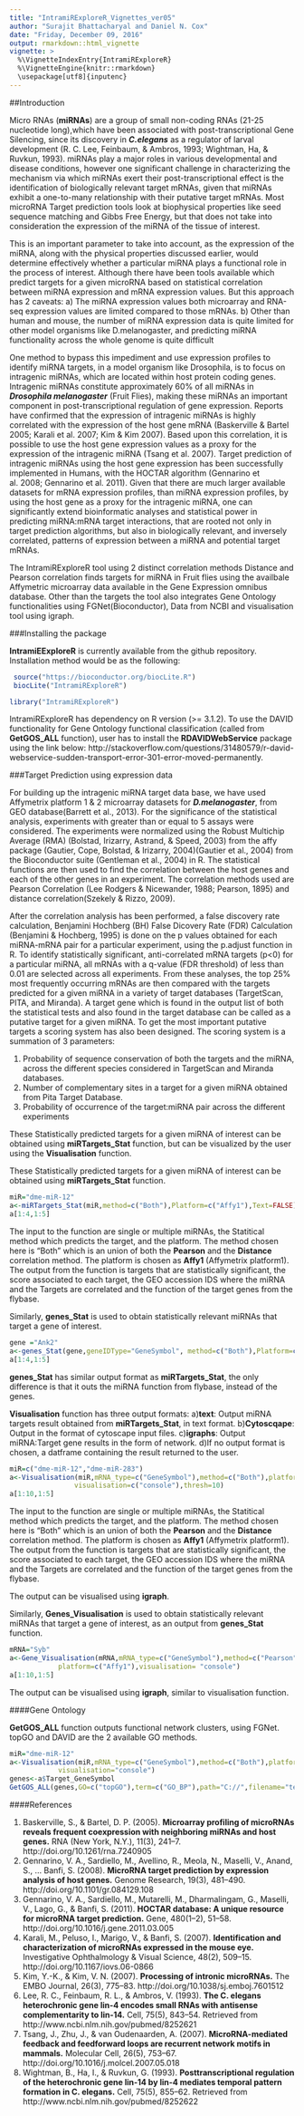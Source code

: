 ```yaml
---
title: "IntramiRExploreR_Vignettes_ver05"
author: "Surajit Bhattacharyal and Daniel N. Cox"
date: "Friday, December 09, 2016"
output: rmarkdown::html_vignette
vignette: >
  %\VignetteIndexEntry{IntramiRExploreR}
  %\VignetteEngine{knitr::rmarkdown}
  \usepackage[utf8]{inputenc}
---
```


##Introduction

Micro RNAs (**miRNAs**) are a group of small non-coding RNAs (21-25 nucleotide long),which have been associated with post-transcriptional Gene Silencing, since its discovery in ***C.elegans*** as a regulator of larval  development (R. C. Lee, Feinbaum, & Ambros, 1993; Wightman, Ha, & Ruvkun, 1993). miRNAs play a major roles in various developmental and disease conditions, however one significant challenge in characterizing the mechanism via which miRNAs exert their post-transcriptional effect is the identification of biologically relevant target mRNAs, given that miRNAs exhibit a one-to-many relationship with their putative target mRNAs. Most microRNA Target prediction tools look at biophysical properties like seed sequence matching and Gibbs Free Energy, but that does not take into consideration the expression of the miRNA of the tissue of interest. 

This is an important parameter to take into account, as the expression of the miRNA, along with the physical properties discussed earlier, would determine effectively whether a particular miRNA plays a functional role in the process of interest. Although there have been tools available which predict targets for a given microRNA based on statistical correlation between miRNA expression and mRNA expression values. But this approach has 2 caveats:
a) The miRNA expression values both microarray and RNA-seq expression values are limited compared to those mRNAs.
b) Other than human and mouse, the number of miRNA expression data is quite limited for other model organisms like D.melanogaster, and predicting miRNA functionality across the whole genome is quite difficult

One method to bypass this impediment and use expression profiles to identify miRNA targets, in a model organism like Drosophila, is to focus on intragenic miRNAs, which are located within host protein coding genes. Intragenic miRNAs constitute approximately 60% of all miRNAs in ***Drosophila melanogaster*** (Fruit Flies), making these miRNAs an important component in post-transcriptional regulation of gene expression. Reports have confirmed that the expression of intragenic miRNAs is highly correlated with the expression of the host gene mRNA (Baskerville & Bartel 2005; Karali et al. 2007; Kim & Kim 2007). Based upon this correlation, it is possible to use the host gene expression values as a proxy for the expression of the intragenic miRNA (Tsang et al. 2007). Target prediction of intragenic miRNAs using the host gene expression has been successfully implemented in Humans, with the HOCTAR algorithm (Gennarino et al. 2008; Gennarino et al. 2011). Given that there are much larger available datasets for mRNA expression profiles, than miRNA expression profiles, by using the host gene as a proxy for the intragenic miRNA, one can significantly extend bioinformatic analyses and statistical power in predicting miRNA:mRNA target interactions, that are rooted not only in target prediction algorithms, but also in biologically relevant, and inversely correlated, patterns of expression between a miRNA and potential target mRNAs.

The IntramiRExploreR tool using 2 distinct correlation methods Distance and Pearson correlation finds targets for miRNA in Fruit flies using the availbale Affymetric microarray data available in the Gene Expression omnibus database. Other than the targets the tool also integrates Gene Ontology functionalities using FGNet(Bioconductor), Data from NCBI and visualisation tool using igraph.


###Installing the package

**IntramiEExploreR** is currently available from the github repository. Installation method would be as the following:

```r

 source("https://bioconductor.org/biocLite.R")
 biocLite("IntramiRExploreR")

```
```r
library("IntramiRExploreR")
```
IntramiRExploreR has dependency on  R version (>= 3.1.2). To use the DAVID functionality for Gene Ontology functional classification (called from **GetGOS_ALL** function), user has to install the **RDAVIDWebService** package using the link below:
http://stackoverflow.com/questions/31480579/r-david-webservice-sudden-transport-error-301-error-moved-permanently.

###Target Prediction using expression data

For building up the intragenic miRNA target data base, we have used Affymetrix platform 1 & 2 microarray datasets for ***D.melanogaster***, from GEO database(Barrett et al., 2013). For the significance of the statistical analysis, experiments with greater than or equal to 5 assays were considered. The experiments were normalized using the Robust Multichip Average (RMA) (Bolstad, Irizarry, Astrand, & Speed, 2003) from the affy package (Gautier, Cope, Bolstad, & Irizarry, 2004)(Gautier et al., 2004) from the Bioconductor suite (Gentleman et al., 2004) in R. The statistical functions are then used to find the correlation between the host genes and each of the other genes in an experiment. The correlation methods used are Pearson Correlation (Lee Rodgers & Nicewander, 1988; Pearson, 1895) and distance correlation(Szekely & Rizzo, 2009). 

After the correlation analysis has been performed, a false discovery rate calculation, Benjamini Hochberg (BH) False Dicovery Rate (FDR) Calculation (Benjamini & Hochberg, 1995) is done on the p values obtained for each miRNA-mRNA pair for a particular experiment, using the p.adjust function in R. To identify statistically significant, anti-correlated mRNA targets (p<0) for a particular miRNA, all mRNAs with a q-value (FDR threshold) of less than 0.01 are selected across all experiments.  From these analyses, the top 25% most frequently occurring mRNAs are then compared with the targets predicted for a given miRNA in a variety of target databases (TargetScan, PITA, and Miranda).  A target gene which is found in the output list of both the statistical tests and also found in the target database can be called as a putative target for a given miRNA. To get the most important putative targets a scoring system has also been designed. The scoring system is a summation of  3 parameters:

1)  Probability of sequence conservation of both the targets and the miRNA, across the different species considered in TargetScan and Miranda databases.
2)  Number of complementary sites in a target for a given miRNA obtained from Pita Target Database.
3)  Probability of occurrence of the target:miRNA pair across the different experiments
 
These Statistically predicted targets for a given miRNA of interest can be obtained using **miRTargets_Stat** function, but can be visualized by the user using the **Visualisation** function.

These Statistically predicted targets for a given miRNA of interest can be obtained using **miRTargets_Stat** function.

```r
miR="dme-miR-12"
a<-miRTargets_Stat(miR,method=c("Both"),Platform=c("Affy1"),Text=FALSE)
a[1:4,1:5]
```
The input to the function are single or multiple miRNAs, the Statitical method which predicts the target, and the platform. The method chosen here is "Both" which is an union of both the **Pearson** and the **Distance** correlation method. The platform is chosen as **Affy1** (Affymetrix platform1).  The  output from the function is targets that are statistically significant, the score associated to each target, the GEO accession IDS where the miRNA and the Targets are correlated and the function of the target genes from the flybase.

Similarly, **genes_Stat** is used to obtain statistically relevant miRNAs that target a gene of interest.

```r
gene ="Ank2"
a<-genes_Stat(gene,geneIDType="GeneSymbol", method=c("Both"),Platform=c("Affy1"))
a[1:4,1:5]
```
**genes_Stat** has similar output format as **miRTargets_Stat**, the only difference is that it outs the miRNA function from flybase, instead of the genes.

**Visualisation** function has three output formats:
a)**text**: Output miRNA targets result obtained from **miRTargets_Stat**, in text format.
b)**Cytoscqape**: Output in the format of cytoscape input files.
c)**igraphs**: Output  miRNA:Target gene results in the form of network.
d)If no output format is chosen, a datframe containing the result returned to the user.

```r
miR=c("dme-miR-12","dme-miR-283")
a<-Visualisation(miR,mRNA_type=c("GeneSymbol"),method=c("Both"),platform=c("Affy1"),
                visualisation=c("console"),thresh=10)
a[1:10,1:5]
```
The input to the function are single or multiple miRNAs, the Statitical method which predicts the target, and the platform. The method chosen here is "Both" which is an union of both the **Pearson** and the **Distance** correlation method. The platform is chosen as **Affy1** (Affymetrix platform1).  The  output from the function is targets that are statistically significant, the score associated to each target, the GEO accession IDS where the miRNA and the Targets are correlated and the function of the target genes from the flybase.

The output can be visualised using **igraph**.


Similarly, **Genes_Visualisation** is used to obtain statistically relevant miRNAs that target a gene of interest, as an output from **genes_Stat** function.

```r
mRNA="Syb"
a<-Gene_Visualisation(mRNA,mRNA_type=c("GeneSymbol"),method=c("Pearson"),
            platform=c("Affy1"),visualisation= "console")
a[1:10,1:5]
```

The output can be visualised using **igraph**, similar to visualisation function.

####Gene Ontology

**GetGOS_ALL** function outputs functional network clusters, using FGNet. topGO and DAVID are the 2 available GO methods. 
```r
miR="dme-miR-12"
a<-Visualisation(miR,mRNA_type=c("GeneSymbol"),method=c("Both"),platform=c("Affy1"),thresh=100,
            visualisation="console")
genes<-a$Target_GeneSymbol
GetGOS_ALL(genes,GO=c("topGO"),term=c("GO_BP"),path="C://",filename="test")
```

####References

1. Baskerville, S., & Bartel, D. P. (2005). **Microarray profiling of microRNAs reveals frequent coexpression with neighboring miRNAs and host genes.** RNA (New York, N.Y.), 11(3), 241–7. http://doi.org/10.1261/rna.7240905
2. Gennarino, V. A., Sardiello, M., Avellino, R., Meola, N., Maselli, V., Anand, S., … Banfi, S. (2008). **MicroRNA target prediction by expression analysis of host genes.** Genome Research, 19(3), 481–490. http://doi.org/10.1101/gr.084129.108
3. Gennarino, V. A., Sardiello, M., Mutarelli, M., Dharmalingam, G., Maselli, V., Lago, G., & Banfi, S. (2011). **HOCTAR database: A unique resource for microRNA target prediction.** Gene, 480(1–2), 51–58. http://doi.org/10.1016/j.gene.2011.03.005
4. Karali, M., Peluso, I., Marigo, V., & Banfi, S. (2007). **Identification and characterization of microRNAs expressed in the mouse eye.** Investigative Ophthalmology & Visual Science, 48(2), 509–15. http://doi.org/10.1167/iovs.06-0866
5. Kim, Y.-K., & Kim, V. N. (2007). **Processing of intronic microRNAs.** The EMBO Journal, 26(3), 775–83. http://doi.org/10.1038/sj.emboj.7601512
6. Lee, R. C., Feinbaum, R. L., & Ambros, V. (1993). **The C. elegans heterochronic gene lin-4 encodes small RNAs with antisense complementarity to lin-14.** Cell, 75(5), 843–54. Retrieved from http://www.ncbi.nlm.nih.gov/pubmed/8252621
7. Tsang, J., Zhu, J., & van Oudenaarden, A. (2007). **MicroRNA-mediated feedback and feedforward loops are recurrent network motifs in mammals.** Molecular Cell, 26(5), 753–67. http://doi.org/10.1016/j.molcel.2007.05.018
8. Wightman, B., Ha, I., & Ruvkun, G. (1993). **Posttranscriptional regulation of the heterochronic gene lin-14 by lin-4 mediates temporal pattern formation in C. elegans.** Cell, 75(5), 855–62. Retrieved from http://www.ncbi.nlm.nih.gov/pubmed/8252622


